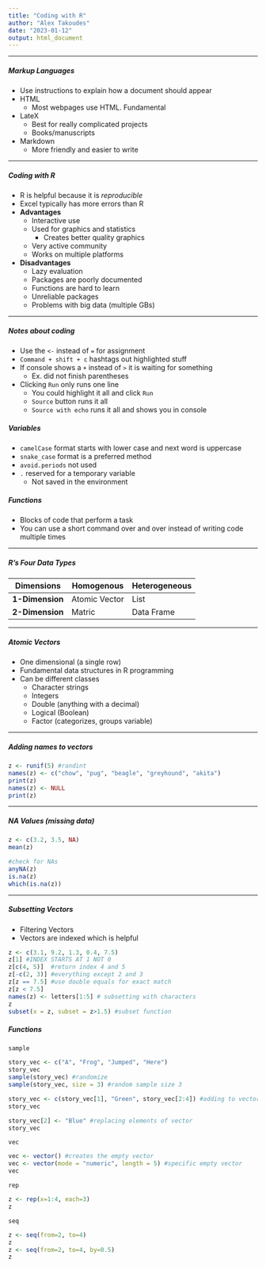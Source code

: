 ```yaml
---
title: "Coding with R"
author: "Alex Takoudes"
date: "2023-01-12"
output: html_document
---
```

***
##### Markup Languages
* Use instructions to explain how a document should appear
* HTML
  + Most webpages use HTML. Fundamental
* LateX
  + Best for really complicated projects
  + Books/manuscripts
* Markdown
  + More friendly and easier to write

***
##### Coding with R
* R is helpful because it is *reproducible*
* Excel typically has more errors than R
* **Advantages**
  + Interactive use
  + Used for graphics and statistics
    + Creates better quality graphics
  + Very active community
  + Works on multiple platforms
* **Disadvantages**
  + Lazy evaluation
  + Packages are poorly documented
  + Functions are hard to learn
  + Unreliable packages
  + Problems with big data (multiple GBs)

***
##### Notes about coding
* Use the `<-` instead of `=` for assignment
* `Command + shift + c` hashtags out highlighted stuff
* If console shows a `+` instead of `>` it is waiting for something
  + Ex. did not finish parentheses
* Clicking `Run` only runs one line
  + You could highlight it all and click `Run`
  + `Source` button runs it all
  + `Source with echo` runs it all and shows you in console

##### Variables
* `camelCase` format starts with lower case and next word is uppercase
* `snake_case` format is a preferred method
* `avoid.periods` not used
* `.` reserved for a temporary variable
  + Not saved in the environment
  
##### Functions
* Blocks of code that perform a task
* You can use a short command over and over instead of writing code multiple times

***
##### R's Four Data Types

Dimensions | Homogenous | Heterogeneous
-----------|------------|--------------
**1-Dimension** | Atomic Vector | List
**2-Dimension** | Matric | Data Frame

***
##### Atomic Vectors
* One dimensional (a single row)
* Fundamental data structures in R programming
* Can be different classes
  + Character strings
  + Integers
  + Double (anything with a decimal)
  + Logical (Boolean)
  + Factor (categorizes, groups variable)

***
##### Adding names to vectors
```r
z <- runif(5) #randint
names(z) <- c("chow", "pug", "beagle", "greyhound", "akita")
print(z)
names(z) <- NULL
print(z)
```
***
##### NA Values (missing data)
```r

z <- c(3.2, 3.5, NA)
mean(z)

#check for NAs
anyNA(z)
is.na(z)
which(is.na(z))

```
***
##### Subsetting Vectors
* Filtering Vectors
* Vectors are indexed which is helpful

```r
z <- c(3.1, 9.2, 1.3, 0.4, 7.5)
z[1] #INDEX STARTS AT 1 NOT 0
z[c(4, 5)]  #return index 4 and 5
z[-c(2, 3)] #everything except 2 and 3
z[z == 7.5] #use double equals for exact match
z[z < 7.5]
names(z) <- letters[1:5] # subsetting with characters
z
subset(x = z, subset = z>1.5) #subset function
```

##### Functions

`sample`
```r
story_vec <- c("A", "Frog", "Jumped", "Here")
story_vec
sample(story_vec) #randomize
sample(story_vec, size = 3) #random sample size 3

story_vec <- c(story_vec[1], "Green", story_vec[2:4]) #adding to vector
story_vec

story_vec[2] <- "Blue" #replacing elements of vector
story_vec
```

`vec`
```r
vec <- vector() #creates the empty vector
vec <- vector(mode = "numeric", length = 5) #specific empty vector
vec
```

`rep`
```r
z <- rep(x=1:4, each=3)
z
```

`seq`
```r
z <- seq(from=2, to=4)
z
z <- seq(from=2, to=4, by=0.5)
z
```